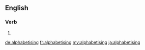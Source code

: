 ==English==

===Verb===
{{head|en}}

# {{present participle of|alphabetise|lang=en}}

[[de:alphabetising]]
[[fr:alphabetising]]
[[my:alphabetising]]
[[ja:alphabetising]]